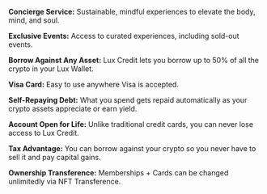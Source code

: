 **Concierge Service:** Sustainable, mindful experiences to elevate the body, mind, and soul.

**Exclusive Events:** Access to curated experiences, including sold-out events.

**Borrow Against Any Asset:** Lux Credit lets you borrow up to 50% of all the crypto in your Lux Wallet.

**Visa Card:** Easy to use anywhere Visa is accepted.

**Self-Repaying Debt:** What you spend gets repaid automatically as your crypto assets appreciate or earn yield.

**Account Open for Life:** Unlike traditional credit cards, you can never lose access to Lux Credit.

**Tax Advantage:** You can borrow against your crypto so you never have to sell it and pay capital gains.

**Ownership Transference:** Memberships + Cards can be changed unlimitedly via NFT Transference.